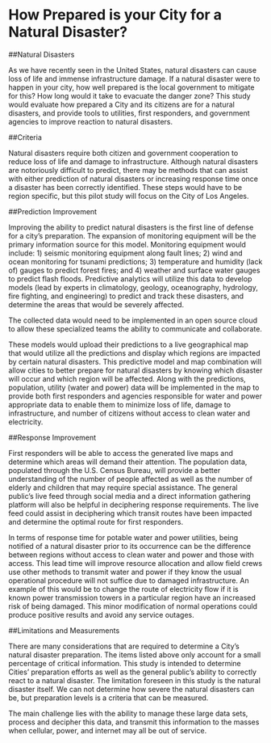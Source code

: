 # How Prepared is your City for a Natural Disaster? {#ARE_WE_Prepared}


##Natural Disasters

As we have recently seen in the United States, natural disasters can cause loss of life and immense infrastructure damage. If a natural disaster were to happen in your city, how well prepared is the local government to mitigate for this? How long would it take to evacuate the danger zone? This study would evaluate how prepared a City and its citizens are for a natural disasters, and provide tools to utilities, first responders, and government agencies to improve reaction to natural disasters.


##Criteria

Natural disasters require both citizen and government cooperation to reduce loss of life and damage to infrastructure. Although natural disasters are notoriously difficult to predict, there may be methods that can assist with either prediction of natural disasters or increasing response time once a disaster has been correctly identified. These steps would have to be region specific, but this pilot study will focus on the City of Los Angeles.


##Prediction Improvement

Improving the ability to predict natural disasters is the first line of defense for a city's preparation. The expansion of monitoring equipment will be the primary information source for this model. Monitoring equipment would include: 1) seismic monitoring equipment along fault lines; 2) wind and ocean monitoring for tsunami predictions; 3) temperature and humidity (lack of) gauges to predict forest fires; and 4) weather and surface water gauges to predict flash floods. Predictive analytics will utilize this data to develop models (lead by experts in climatology, geology, oceanography, hydrology, fire fighting, and engineering) to predict and track these disasters, and determine the areas that would be severely affected.


The collected data would need to be implemented in an open source cloud to allow these specialized teams the ability to communicate and collaborate. 


These models would upload their predictions to a live geographical map that would utilize all the predictions and display which regions are impacted by certain natural disasters. This predictive model and map combination will allow cities to better prepare for natural disasters by knowing which disaster will occur and which region will be affected. Along with the predictions, population, utility (water and power) data will be implemented in the map to provide both first responders and agencies responsible for water and power appropriate data to enable them to minimize loss of life, damage to infrastructure, and number of citizens without access to clean water and electricity. 


##Response Improvement

First responders will be able to access the generated live maps and determine which areas will demand their attention. The population data, populated through the U.S. Census Bureau, will provide a better understanding of the number of people affected as well as the number of elderly and children that may require special assistance. The general public’s live feed through social media and a direct information gathering platform will also be helpful in deciphering response requirements. The live feed could assist in deciphering which transit routes have been impacted and determine the optimal route for first responders. 

In terms of response time for potable water and power utilities, being notified of a natural disaster prior to its occurrence can be the difference between regions without access to clean water and power and those with access. This lead time will improve resource allocation and allow field crews use other methods to transmit water and power if they know the usual operational procedure will not suffice due to damaged infrastructure. An example of this would be to change the route of electricity flow if it is known power transmission towers in a particular region have an increased risk of being damaged. This minor modification of normal operations could produce positive results and avoid any service outages. 


##Limitations and Measurements

There are many considerations that are required to determine a City’s natural disaster preparation. The items listed above only account for a small percentage of critical information. This study is intended to determine Cities’ preparation efforts as well as the general public's ability to correctly react to a natural disaster. The limitation foreseen in this study is the natural disaster itself. We can not determine how severe the natural disasters can be, but preparation levels is a criteria that can be measured.


The main challenge lies with the ability to manage these large data sets, process and decipher this data, and transmit this information to the masses when cellular, power, and internet may all be out of service. 
